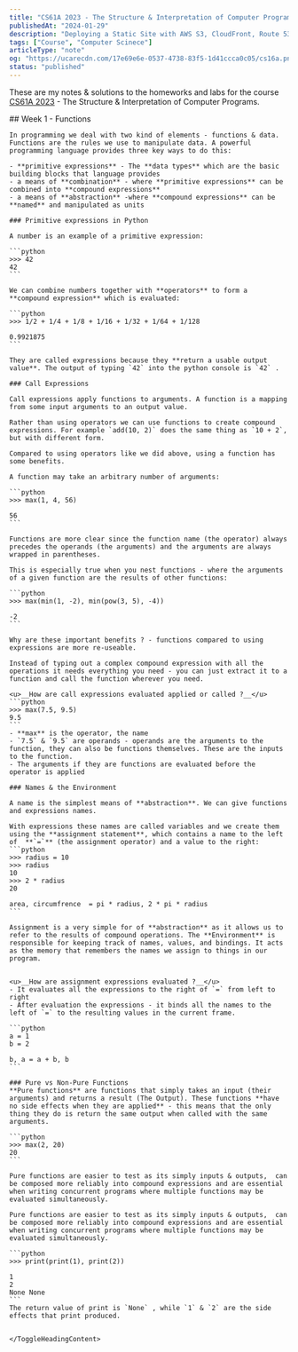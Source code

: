 ```yaml
---
title: "CS61A 2023 - The Structure & Interpretation of Computer Programs"
publishedAt: "2024-01-29"
description: "Deploying a Static Site with AWS S3, CloudFront, Route 53 & Terrafrom."
tags: ["Course", "Computer Scinece"]
articleType: "note"
og: "https://ucarecdn.com/17e69e6e-0537-4738-83f5-1d41ccca0c05/cs16a.png"
status: "published"
---
```


These are my notes & solutions to the homeworks and labs for the course [CS61A 2023](https://inst.eecs.berkeley.edu/~cs61a/fa23/) - The Structure & Interpretation of Computer Programs.

<ToggleHeading>
<ToggleHeadingTitle>
## Week 1 - Functions
</ToggleHeadingTitle>

<ToggleHeadingContent>

    In programming we deal with two kind of elements - functions & data. Functions are the rules we use to manipulate data. A powerful programming language provides three key ways to do this:

    - **primitive expressions** - The **data types** which are the basic building blocks that language provides
    - a means of **combination** - where **primitive expressions** can be combined into **compound expressions**
    - a means of **abstraction** -where **compound expressions** can be **named** and manipulated as units

    ### Primitive expressions in Python

    A number is an example of a primitive expression:

    ```python
    >>> 42
    42
    ```

    We can combine numbers together with **operators** to form a **compound expression** which is evaluated:

    ```python
    >>> 1/2 + 1/4 + 1/8 + 1/16 + 1/32 + 1/64 + 1/128

    0.9921875
    ```

    They are called expressions because they **return a usable output value**. The output of typing `42` into the python console is `42` .

    ### Call Expressions

    Call expressions apply functions to arguments. A function is a mapping from some input arguments to an output value.

    Rather than using operators we can use functions to create compound expressions. For example `add(10, 2)` does the same thing as `10 + 2`, but with different form.

    Compared to using operators like we did above, using a function has some benefits.

    A function may take an arbitrary number of arguments:

    ```python
    >>> max(1, 4, 56)

    56
    ```

    Functions are more clear since the function name (the operator) always precedes the operands (the arguments) and the arguments are always wrapped in parentheses.

    This is especially true when you nest functions - where the arguments of a given function are the results of other functions:

    ```python
    >>> max(min(1, -2), min(pow(3, 5), -4))

    -2
    ```

    Why are these important benefits ? - functions compared to using expressions are more re-useable.

    Instead of typing out a complex compound expression with all the operations it needs everything you need - you can just extract it to a function and call the function wherever you need.

    <u>__How are call expressions evaluated applied or called ?__</u>
    ```python
    >>> max(7.5, 9.5)
    9.5
    ```
    - **max** is the operator, the name
    - `7.5` & `9.5` are operands - operands are the arguments to the function, they can also be functions themselves. These are the inputs to the function.
    - The arguments if they are functions are evaluated before the operator is applied

    ### Names & the Environment

    A name is the simplest means of **abstraction**. We can give functions and expressions names.

    With expressions these names are called variables and we create them using the **assignment statement**, which contains a name to the left of  **`=`** (the assignment operator) and a value to the right:
    ```python
    >>> radius = 10
    >>> radius
    10
    >>> 2 * radius
    20

    area, circumfrence  = pi * radius, 2 * pi * radius
    ```

    Assignment is a very simple for of **abstraction** as it allows us to refer to the results of compound operations. The **Environment** is responsible for keeping track of names, values, and bindings. It acts as the memory that remembers the names we assign to things in our program.


    <u>__How are assignment expressions evaluated ?__</u>
    - It evaluates all the expressions to the right of `=` from left to right
    - After evaluation the expressions - it binds all the names to the left of `=` to the resulting values in the current frame.

    ```python
    a = 1
    b = 2

    b, a = a + b, b
    ```

    ### Pure vs Non-Pure Functions
    **Pure functions** are functions that simply takes an input (their arguments) and returns a result (The Output). These functions **have no side effects when they are applied** - this means that the only thing they do is return the same output when called with the same arguments.

    ```python
    >>> max(2, 20)
    20
    ```

    Pure functions are easier to test as its simply inputs & outputs,  can be composed more reliably into compound expressions and are essential when writing concurrent programs where multiple functions may be evaluated simultaneously.

    Pure functions are easier to test as its simply inputs & outputs,  can be composed more reliably into compound expressions and are essential when writing concurrent programs where multiple functions may be evaluated simultaneously.

    ```python
    >>> print(print(1), print(2))

    1
    2
    None None
    ```
    The return value of print is `None` , while `1` & `2` are the side effects that print produced.


    </ToggleHeadingContent>

</ToggleHeading>

